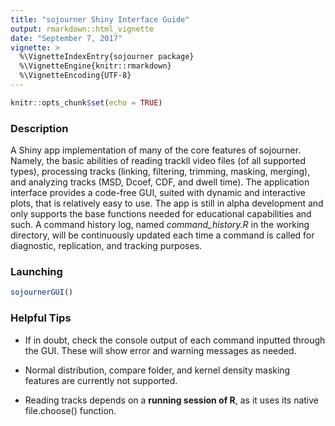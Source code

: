 ```yaml
---
title: "sojourner Shiny Interface Guide"
output: rmarkdown::html_vignette
date: "September 7, 2017"
vignette: >
  %\VignetteIndexEntry{sojourner package}
  %\VignetteEngine{knitr::rmarkdown}
  %\VignetteEncoding{UTF-8}
---
```


```r
knitr::opts_chunk$set(echo = TRUE)
```

### Description

A Shiny app implementation of many of the core features of sojourner. Namely, the basic abilities of reading trackll video files (of all supported types), processing tracks (linking, filtering, trimming, masking, merging), and analyzing tracks (MSD, Dcoef, CDF, and dwell time). The application interface provides a code-free GUI, suited with dynamic and interactive plots, that is relatively easy to use. The app is still in alpha development and only supports the base functions needed for educational capabilities and such. A command history log, named *command_history.R* in the working directory, will be continuously updated each time a command is called for diagnostic, replication, and tracking purposes.

### Launching

```r
sojournerGUI()
```

### Helpful Tips

* If in doubt, check the console output of each command inputted through the GUI. These will show error and warning messages as needed.

* Normal distribution, compare folder, and kernel density masking features are currently not supported.

* Reading tracks depends on a **running session of R**, as it uses its native file.choose() function.
